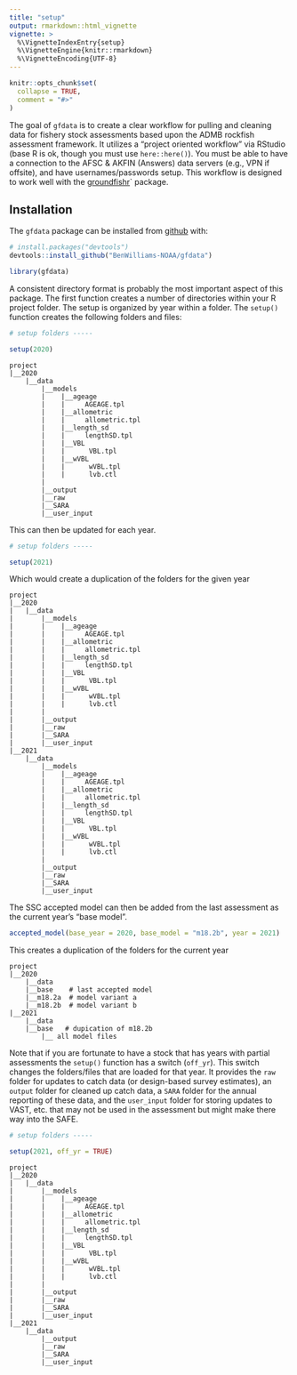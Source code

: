 ```yaml
---
title: "setup"
output: rmarkdown::html_vignette
vignette: >
  %\VignetteIndexEntry{setup}
  %\VignetteEngine{knitr::rmarkdown}
  %\VignetteEncoding{UTF-8}
---
```


```r
knitr::opts_chunk$set(
  collapse = TRUE,
  comment = "#>"
)
```

The goal of `gfdata` is to create a clear workflow for pulling and cleaning data for fishery stock assessments based upon the ADMB rockfish assessment framework. 
It utilizes a "project oriented workflow" via RStudio (base R is ok, though you must use `here::here()`). 
You must be able to have a connection to the AFSC & AKFIN (Answers) data servers (e.g., VPN if offsite), and have usernames/passwords setup. 
This workflow is designed to work well with the [groundfishr](https://github.com/BenWilliams-NOAA/groundfishr)` package. 

## Installation
The `gfdata` package can be installed from [github](https://github.com/BenWilliams-NOAA/gfdata) with:
```r
# install.packages("devtools")
devtools::install_github("BenWilliams-NOAA/gfdata")
```

```r
library(gfdata)
```

A consistent directory format is probably the most important aspect of this package. 
The first function creates a number of directories within your R project folder. 
The setup is organized by year within a folder. 
The `setup()` function creates the following folders and files:

```r
# setup folders -----

setup(2020)

```
```
project
|__2020
    |__data
        |__models
        |    |__ageage
        |    |     AGEAGE.tpl
        |    |__allometric
        |    |     allometric.tpl
        |    |__length_sd
        |    |     lengthSD.tpl
        |    |__VBL
        |    |      VBL.tpl
        |    |__wVBL
        |    |      wVBL.tpl
        |    |      lvb.ctl
        |
        |__output
        |__raw
        |__SARA
        |__user_input

```

This can then be updated for each year. 

```r
# setup folders -----

setup(2021)

```

Which would create a duplication of the folders for the given year

```
project
|__2020
|   |__data
|       |__models
|       |    |__ageage
|       |    |     AGEAGE.tpl
|       |    |__allometric
|       |    |     allometric.tpl
|       |    |__length_sd
|       |    |     lengthSD.tpl
|       |    |__VBL
|       |    |      VBL.tpl
|       |    |__wVBL
|       |    |      wVBL.tpl
|       |    |      lvb.ctl
|       |
|       |__output
|       |__raw
|       |__SARA
|       |__user_input
|__2021
    |__data
        |__models
        |    |__ageage
        |    |     AGEAGE.tpl
        |    |__allometric
        |    |     allometric.tpl
        |    |__length_sd
        |    |     lengthSD.tpl
        |    |__VBL
        |    |      VBL.tpl
        |    |__wVBL
        |    |      wVBL.tpl
        |    |      lvb.ctl
        |
        |__output
        |__raw
        |__SARA
        |__user_input        

```

The SSC accepted model can then be added from the last assessment as the current year's "base model".

```r
accepted_model(base_year = 2020, base_model = "m18.2b", year = 2021)
```

This creates a duplication of the folders for the current year

```
project
|__2020
    |__data
    |__base    # last accepted model
    |__m18.2a  # model variant a
    |__m18.2b  # model variant b
|__2021
    |__data
    |__base   # dupication of m18.2b
        |__ all model files

```

Note that if you are fortunate to have a stock that has years with partial assessments the `setup()` function has a switch (`off_yr`). This switch changes the folders/files that are loaded for that year. It provides the `raw` folder for updates to catch data (or design-based survey estimates), an `output` folder for cleaned up catch data, a `SARA` folder for the annual reporting of these data, and the `user_input` folder for storing updates to VAST, etc. that may not be used in the assessment but might make there way into the SAFE. 

```r
# setup folders -----

setup(2021, off_yr = TRUE)

```

```
project
|__2020
|   |__data
|       |__models
|       |    |__ageage
|       |    |     AGEAGE.tpl
|       |    |__allometric
|       |    |     allometric.tpl
|       |    |__length_sd
|       |    |     lengthSD.tpl
|       |    |__VBL
|       |    |      VBL.tpl
|       |    |__wVBL
|       |    |      wVBL.tpl
|       |    |      lvb.ctl
|       |
|       |__output
|       |__raw
|       |__SARA
|       |__user_input
|__2021
    |__data
        |__output
        |__raw
        |__SARA
        |__user_input
```
